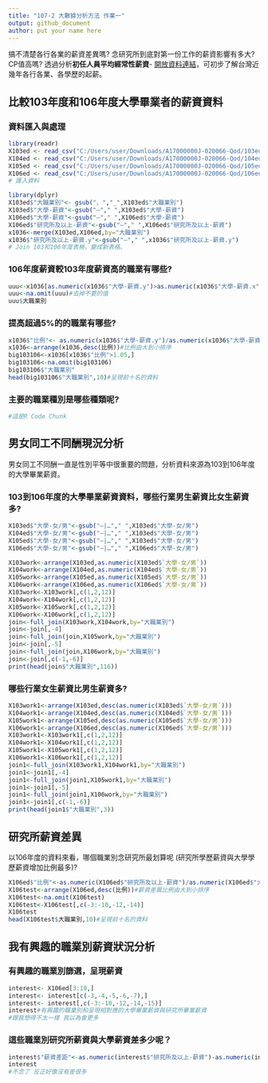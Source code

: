 ```yaml
---
title: "107-2 大數據分析方法 作業一"
output: github_document
author: put your name here
---
```


搞不清楚各行各業的薪資差異嗎? 念研究所到底對第一份工作的薪資影響有多大? CP值高嗎? 透過分析**初任人員平均經常性薪資**- [開放資料連結](https://data.gov.tw/dataset/6647)，可初步了解台灣近幾年各行各業、各學歷的起薪。

## 比較103年度和106年度大學畢業者的薪資資料

### 資料匯入與處理
```r
library(readr)
X103ed <- read_csv("C:/Users/user/Downloads/A17000000J-020066-Qod/103ed.csv")
X104ed <- read_csv("C:/Users/user/Downloads/A17000000J-020066-Qod/104ed.csv")
X105ed <- read_csv("C:/Users/user/Downloads/A17000000J-020066-Qod/105ed.csv")
X106ed <- read_csv("C:/Users/user/Downloads/A17000000J-020066-Qod/106ed.csv")
# 匯入資料

library(dplyr)
X103ed$"大職業別"<- gsub("、","_",X103ed$"大職業別")
X103ed$"大學-薪資"<-gsub("—"," ",X103ed$"大學-薪資")
X106ed$"大學-薪資"<-gsub("—"," ",X106ed$"大學-薪資")
X106ed$"研究所及以上-薪資"<-gsub("—"," ",X106ed$"研究所及以上-薪資")
x1036<-merge(X103ed,X106ed,by="大職業別")
x1036$"研究所及以上-薪資.y"<-gsub("—"," ",x1036$"研究所及以上-薪資.y")
# Join 103和106年度表格，變成新表格。
```

### 106年度薪資較103年度薪資高的職業有哪些? 
```r
uuu<-x1036[as.numeric(x1036$"大學-薪資.y")>as.numeric(x1036$"大學-薪資.x"),]#比大小
uuu<-na.omit(uuu)#去掉不要的值
uuu$大職業別
```

### 提高超過5%的的職業有哪些? 
```r
x1036$"比例"<- as.numeric(x1036$"大學-薪資.y")/as.numeric(x1036$"大學-薪資.x")#計算比例
x1036<-arrange(x1036,desc(比例))#比例由大到小排序
big103106<-x1036[x1036$"比例">1.05,]
big103106<-na.omit(big103106)
big103106$"大職業別"
head(big103106$"大職業別",10)#呈現前十名的資料
```

### 主要的職業種別是哪些種類呢?
```r
#這是R Code Chunk
```

## 男女同工不同酬現況分析

男女同工不同酬一直是性別平等中很重要的問題，分析資料來源為103到106年度的大學畢業薪資。

### 103到106年度的大學畢業薪資資料，哪些行業男生薪資比女生薪資多?
```r
X103ed$"大學-女/男"<-gsub("—|…"," ",X103ed$"大學-女/男")
X104ed$"大學-女/男"<-gsub("—|…"," ",X103ed$"大學-女/男")
X105ed$"大學-女/男"<-gsub("—|…"," ",X103ed$"大學-女/男")
X106ed$"大學-女/男"<-gsub("—|…"," ",X106ed$"大學-女/男")

X103work<-arrange(X103ed,as.numeric(X103ed$`大學-女/男`))
X104work<-arrange(X104ed,as.numeric(X104ed$`大學-女/男`))
X105work<-arrange(X105ed,as.numeric(X105ed$`大學-女/男`))
X106work<-arrange(X106ed,as.numeric(X106ed$`大學-女/男`))
X103work<-X103work[,c(1,2,12)]
X104work<-X104work[,c(1,2,12)]
X105work<-X105work[,c(1,2,12)]
X106work<-X106work[,c(1,2,12)]
join<-full_join(X103work,X104work,by="大職業別")
join<-join[,-4]
join<-full_join(join,X105work,by="大職業別")
join<-join[,-5]
join<-full_join(join,X106work,by="大職業別")
join<-join[,c(-1,-6)]
print(head(join$"大職業別",116))
```
### 哪些行業女生薪資比男生薪資多? 
```r
X103work1<-arrange(X103ed,desc(as.numeric(X103ed$`大學-女/男`)))
X104work1<-arrange(X104ed,desc(as.numeric(X104ed$`大學-女/男`)))
X105work1<-arrange(X105ed,desc(as.numeric(X105ed$`大學-女/男`)))
X106work1<-arrange(X106ed,desc(as.numeric(X106ed$`大學-女/男`)))
X103work1<-X103work1[,c(1,2,12)]
X104work1<-X104work1[,c(1,2,12)]
X105work1<-X105work1[,c(1,2,12)]
X106work1<-X106work1[,c(1,2,12)]
join1<-full_join(X103work1,X104work1,by="大職業別")
join1<-join1[,-4]
join1<-full_join(join1,X105work1,by="大職業別")
join1<-join1[,-5]
join1<-full_join(join1,X106work,by="大職業別")
join1<-join1[,c(-1,-6)]
print(head(join1$"大職業別",3))
```

## 研究所薪資差異

以106年度的資料來看，哪個職業別念研究所最划算呢 (研究所學歷薪資與大學學歷薪資增加比例最多)?
 
```r
X106ed$"比例"<-as.numeric(X106ed$"研究所及以上-薪資")/as.numeric(X106ed$"大學-薪資")
X106test<-arrange(X106ed,desc(比例))#薪資差異比例由大到小排序
X106test<-na.omit(X106test)
X106test<-X106test[,c(-3:-10,-12,-14)]
X106test
head(X106test$大職業別,10)#呈現前十名的資料
```

## 我有興趣的職業別薪資狀況分析

### 有興趣的職業別篩選，呈現薪資
```r
interest<- X106ed[3:10,]
interest<- interest[c(-3,-4,-5,-6,-7),]
interest<- interest[,c(-3:-10,-12,-14,-15)]
interest#有興趣的職業別和呈現相對應的大學畢業薪資與研究所畢業薪資
#跟我想得不太一樣 我以為會更多
```

### 這些職業別研究所薪資與大學薪資差多少呢？
```r
interest$"薪資差距"<-as.numeric(interest$"研究所及以上-薪資")-as.numeric(interest$"大學-薪資")#研究所薪資與大學薪資差
interest
#不念了 反正好像沒有差很多
```

